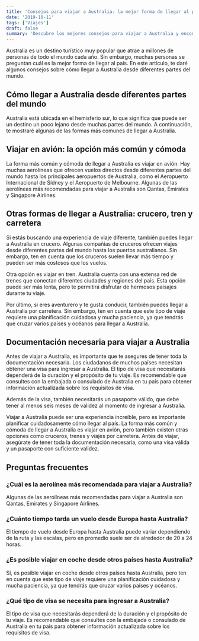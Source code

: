 ```yaml
---
title: 'Consejos para viajar a Australia: la mejor forma de llegar al país'
date: '2019-10-11'
tags: ['Viajes']
draft: false
summary: 'Descubre los mejores consejos para viajar a Australia y encontrar la forma perfecta de llegar al país, ¡prepárate para una aventura inolvidable!'
---
```


Australia es un destino turístico muy popular que atrae a millones de personas de todo el mundo cada año. Sin embargo, muchas personas se preguntan cuál es la mejor forma de llegar al país. En este artículo, te daré algunos consejos sobre cómo llegar a Australia desde diferentes partes del mundo.

<TOCInline toc={props.toc} exclude="Introduction" />

## Cómo llegar a Australia desde diferentes partes del mundo

Australia está ubicada en el hemisferio sur, lo que significa que puede ser un destino un poco lejano desde muchas partes del mundo. A continuación, te mostraré algunas de las formas más comunes de llegar a Australia.

## Viajar en avión: la opción más común y cómoda

La forma más común y cómoda de llegar a Australia es viajar en avión. Hay muchas aerolíneas que ofrecen vuelos directos desde diferentes partes del mundo hasta los principales aeropuertos de Australia, como el Aeropuerto Internacional de Sídney y el Aeropuerto de Melbourne. Algunas de las aerolíneas más recomendadas para viajar a Australia son Qantas, Emirates y Singapore Airlines.

## Otras formas de llegar a Australia: crucero, tren y carretera

Si estás buscando una experiencia de viaje diferente, también puedes llegar a Australia en crucero. Algunas compañías de cruceros ofrecen viajes desde diferentes partes del mundo hasta los puertos australianos. Sin embargo, ten en cuenta que los cruceros suelen llevar más tiempo y pueden ser más costosos que los vuelos.

Otra opción es viajar en tren. Australia cuenta con una extensa red de trenes que conectan diferentes ciudades y regiones del país. Esta opción puede ser más lenta, pero te permitirá disfrutar de hermosos paisajes durante tu viaje.

Por último, si eres aventurero y te gusta conducir, también puedes llegar a Australia por carretera. Sin embargo, ten en cuenta que este tipo de viaje requiere una planificación cuidadosa y mucha paciencia, ya que tendrás que cruzar varios países y océanos para llegar a Australia.

## Documentación necesaria para viajar a Australia

Antes de viajar a Australia, es importante que te asegures de tener toda la documentación necesaria. Los ciudadanos de muchos países necesitan obtener una visa para ingresar a Australia. El tipo de visa que necesitarás dependerá de la duración y el propósito de tu viaje. Es recomendable que consultes con la embajada o consulado de Australia en tu país para obtener información actualizada sobre los requisitos de visa.

Además de la visa, también necesitarás un pasaporte válido, que debe tener al menos seis meses de validez al momento de ingresar a Australia.



Viajar a Australia puede ser una experiencia increíble, pero es importante planificar cuidadosamente cómo llegar al país. La forma más común y cómoda de llegar a Australia es viajar en avión, pero también existen otras opciones como cruceros, trenes y viajes por carretera. Antes de viajar, asegúrate de tener toda la documentación necesaria, como una visa válida y un pasaporte con suficiente validez.

## Preguntas frecuentes

### ¿Cuál es la aerolínea más recomendada para viajar a Australia?

Algunas de las aerolíneas más recomendadas para viajar a Australia son Qantas, Emirates y Singapore Airlines.

### ¿Cuánto tiempo tarda un vuelo desde Europa hasta Australia?

El tiempo de vuelo desde Europa hasta Australia puede variar dependiendo de la ruta y las escalas, pero en promedio suele ser de alrededor de 20 a 24 horas.

### ¿Es posible viajar en coche desde otros países hasta Australia?

Sí, es posible viajar en coche desde otros países hasta Australia, pero ten en cuenta que este tipo de viaje requiere una planificación cuidadosa y mucha paciencia, ya que tendrás que cruzar varios países y océanos.

### ¿Qué tipo de visa se necesita para ingresar a Australia?

El tipo de visa que necesitarás dependerá de la duración y el propósito de tu viaje. Es recomendable que consultes con la embajada o consulado de Australia en tu país para obtener información actualizada sobre los requisitos de visa.
